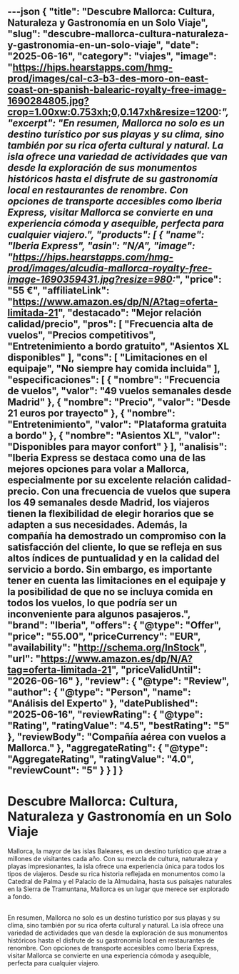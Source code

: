 ---json
{
  "title": "Descubre Mallorca: Cultura, Naturaleza y Gastronomía en un Solo Viaje",
  "slug": "descubre-mallorca-cultura-naturaleza-y-gastronomia-en-un-solo-viaje",
  "date": "2025-06-16",
  "category": "viajes",
  "image": "https://hips.hearstapps.com/hmg-prod/images/cal-c3-b3-des-moro-on-east-coast-on-spanish-balearic-royalty-free-image-1690284805.jpg?crop=1.00xw:0.753xh;0,0.147xh&resize=1200:*",
  "excerpt": "En resumen, Mallorca no solo es un destino turístico por sus playas y su clima, sino también por su rica oferta cultural y natural. La isla ofrece una variedad de actividades que van desde la exploración de sus monumentos históricos hasta el disfrute de su gastronomía local en restaurantes de renombre. Con opciones de transporte accesibles como Iberia Express, visitar Mallorca se convierte en una experiencia cómoda y asequible, perfecta para cualquier viajero.",
  "products": [
    {
      "name": "Iberia Express",
      "asin": "N/A",
      "image": "https://hips.hearstapps.com/hmg-prod/images/alcudia-mallorca-royalty-free-image-1690359431.jpg?resize=980:*",
      "price": "55 €",
      "affiliateLink": "https://www.amazon.es/dp/N/A?tag=oferta-limitada-21",
      "destacado": "Mejor relación calidad/precio",
      "pros": [
        "Frecuencia alta de vuelos",
        "Precios competitivos",
        "Entretenimiento a bordo gratuito",
        "Asientos XL disponibles"
      ],
      "cons": [
        "Limitaciones en el equipaje",
        "No siempre hay comida incluida"
      ],
      "especificaciones": [
        {
          "nombre": "Frecuencia de vuelos",
          "valor": "49 vuelos semanales desde Madrid"
        },
        {
          "nombre": "Precio",
          "valor": "Desde 21 euros por trayecto"
        },
        {
          "nombre": "Entretenimiento",
          "valor": "Plataforma gratuita a bordo"
        },
        {
          "nombre": "Asientos XL",
          "valor": "Disponibles para mayor confort"
        }
      ],
      "analisis": "Iberia Express se destaca como una de las mejores opciones para volar a Mallorca, especialmente por su excelente relación calidad-precio. Con una frecuencia de vuelos que supera los 49 semanales desde Madrid, los viajeros tienen la flexibilidad de elegir horarios que se adapten a sus necesidades. Además, la compañía ha demostrado un compromiso con la satisfacción del cliente, lo que se refleja en sus altos índices de puntualidad y en la calidad del servicio a bordo. Sin embargo, es importante tener en cuenta las limitaciones en el equipaje y la posibilidad de que no se incluya comida en todos los vuelos, lo que podría ser un inconveniente para algunos pasajeros.",
      "brand": "Iberia",
      "offers": {
        "@type": "Offer",
        "price": "55.00",
        "priceCurrency": "EUR",
        "availability": "http://schema.org/InStock",
        "url": "https://www.amazon.es/dp/N/A?tag=oferta-limitada-21",
        "priceValidUntil": "2026-06-16"
      },
      "review": {
        "@type": "Review",
        "author": {
          "@type": "Person",
          "name": "Análisis del Experto"
        },
        "datePublished": "2025-06-16",
        "reviewRating": {
          "@type": "Rating",
          "ratingValue": "4.5",
          "bestRating": "5"
        },
        "reviewBody": "Compañía aérea con vuelos a Mallorca."
      },
      "aggregateRating": {
        "@type": "AggregateRating",
        "ratingValue": "4.0",
        "reviewCount": "5"
      }
    }
  ]
}
---

# Descubre Mallorca: Cultura, Naturaleza y Gastronomía en un Solo Viaje


Mallorca, la mayor de las islas Baleares, es un destino turístico que atrae a millones de visitantes cada año. Con su mezcla de cultura, naturaleza y playas impresionantes, la isla ofrece una experiencia única para todos los tipos de viajeros. Desde su rica historia reflejada en monumentos como la Catedral de Palma y el Palacio de la Almudaina, hasta sus paisajes naturales en la Sierra de Tramuntana, Mallorca es un lugar que merece ser explorado a fondo.

## 

<ProductRankingTable products={products} />

## 

<ProductDetailCard product={products[0]} index={0} />

## 

En resumen, Mallorca no solo es un destino turístico por sus playas y su clima, sino también por su rica oferta cultural y natural. La isla ofrece una variedad de actividades que van desde la exploración de sus monumentos históricos hasta el disfrute de su gastronomía local en restaurantes de renombre. Con opciones de transporte accesibles como Iberia Express, visitar Mallorca se convierte en una experiencia cómoda y asequible, perfecta para cualquier viajero.
